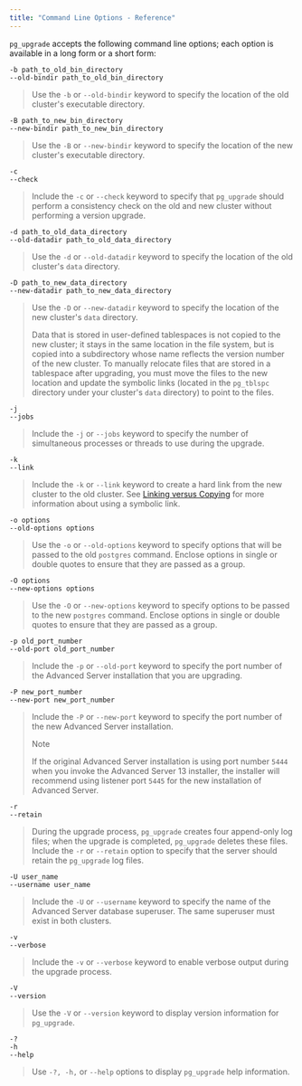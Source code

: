 ```yaml
---
title: "Command Line Options - Reference"
---
```




`pg_upgrade` accepts the following command line options; each option is available in a long form or a short form:

`-b path_to_old_bin_directory`  
`--old-bindir path_to_old_bin_directory`

> Use the `-b` or `--old-bindir` keyword to specify the location of the old cluster's executable directory.

`-B path_to_new_bin_directory`  
`--new-bindir path_to_new_bin_directory`

> Use the `-B` or `--new-bindir` keyword to specify the location of the new cluster's executable directory.

`-c`  
`--check`

> Include the `-c` or `--check` keyword to specify that `pg_upgrade` should perform a consistency check on the old and new cluster without performing a version upgrade.

`-d path_to_old_data_directory`  
`--old-datadir path_to_old_data_directory`

> Use the `-d` or `--old-datadir` keyword to specify the location of the old cluster's `data` directory.

`-D path_to_new_data_directory`  
`--new-datadir path_to_new_data_directory`

> Use the `-D` or `--new-datadir` keyword to specify the location of the new cluster's `data` directory.
>
> Data that is stored in user-defined tablespaces is not copied to the new cluster; it stays in the same location in the file system, but is copied into a subdirectory whose name reflects the version number of the new cluster. To manually relocate files that are stored in a tablespace after upgrading, you must move the files to the new location and update the symbolic links (located in the `pg_tblspc` directory under your cluster's `data` directory) to point to the files.

`-j`  
`--jobs`

> Include the `-j` or `--jobs` keyword to specify the number of simultaneous processes or threads to use during the upgrade.

`-k`  
`--link`

> Include the `-k` or `--link` keyword to create a hard link from the new cluster to the old cluster. See [Linking versus Copying](../../04_upgrading_an_installation_with_pg_upgrade/01_performing_an_upgrade/#linking_versus_copying) for more information about using a symbolic link.

`-o options`  
`--old-options options`

> Use the `-o` or `--old-options` keyword to specify options that will be passed to the old `postgres` command. Enclose options in single or double quotes to ensure that they are passed as a group.

`-O options`  
`--new-options options`

> Use the `-O` or `--new-options` keyword to specify options to be passed to the new `postgres` command. Enclose options in single or double quotes to ensure that they are passed as a group.

`-p old_port_number`  
`--old-port old_port_number`

> Include the `-p` or `--old-port` keyword to specify the port number of the Advanced Server installation that you are upgrading.

`-P new_port_number`  
`--new-port new_port_number`

> Include the `-P` or `--new-port` keyword to specify the port number of the new Advanced Server installation.
>
> <div class="note">
>
> <div class="title">
>
> Note
>
> </div>
>
> If the original Advanced Server installation is using port number `5444` when you invoke the Advanced Server 13 installer, the installer will recommend using listener port `5445` for the new installation of Advanced Server.
>
> </div>

`-r`  
`--retain`

> During the upgrade process, `pg_upgrade` creates four append-only log files; when the upgrade is completed, `pg_upgrade` deletes these files. Include the `-r` or `--retain` option to specify that the server should retain the `pg_upgrade` log files.

`-U user_name`  
`--username user_name`

> Include the `-U` or `--username` keyword to specify the name of the Advanced Server database superuser. The same superuser must exist in both clusters.

`-v`  
`--verbose`

> Include the `-v` or `--verbose` keyword to enable verbose output during the upgrade process.

`-V`  
`--version`

> Use the `-V` or `--version` keyword to display version information for `pg_upgrade`.

`-?`  
`-h`  
`--help`

> Use `-?, -h,` or `--help` options to display `pg_upgrade` help information.
